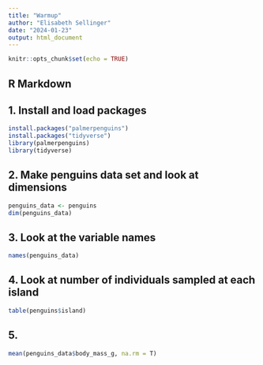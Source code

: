```yaml
---
title: "Warmup"
author: "Elisabeth Sellinger"
date: "2024-01-23"
output: html_document
---
```


```r
knitr::opts_chunk$set(echo = TRUE)
```

## R Markdown

## 1. Install and load packages
```r
install.packages("palmerpenguins")
install.packages("tidyverse")
library(palmerpenguins)
library(tidyverse)
```

## 2. Make penguins data set and look at dimensions
```r
penguins_data <- penguins
dim(penguins_data)
```

## 3. Look at the variable names
```r
names(penguins_data)
```

## 4. Look at number of individuals sampled at each island
```r
table(penguins$island)
```

## 5. 
```r
mean(penguins_data$body_mass_g, na.rm = T)
```

